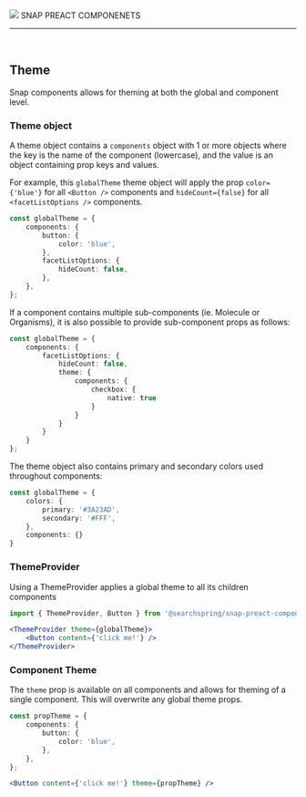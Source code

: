 
<Meta title="Doumentation/Theme" />

<style>{`
	.header {
		display: flex;
		align-items: center;
	}

	.header .subtitle {
		text-transform: uppercase;
		color: #00cee1;
	}

	.header img {
			width: 300px;
			margin-right: 20px;
		}
`}</style>

<div class="header">
	<img src={searchspringLogo} />
	<span class="subtitle">SNAP PREACT COMPONENETS</span>
</div>

---

<br/>


## Theme
Snap components allows for theming at both the global and component level.

### Theme object
A theme object contains a `components` object with 1 or more objects where the key is the name of the component (lowercase), and the value is an object containing prop keys and values.

For example, this `globalTheme` theme object will apply the prop `color={'blue'}` for all `<Button />` components and `hideCount={false}` for all `<facetListOptions />` components.

```typescript
const globalTheme = {
	components: {
		button: {
			color: 'blue',
		},
		facetListOptions: {
			hideCount: false,
		},
	},
};
```

If a component contains multiple sub-components (ie. Molecule or Organisms), it is also possible to provide sub-component props as follows:

```typescript
const globalTheme = {
	components: {
		facetListOptions: {
			hideCount: false,
			theme: {
				components: {
					checkbox: {
						native: true
					}
				}
			}
		}
	}
};
```

The theme object also contains primary and secondary colors used throughout components:

```typescript
const globalTheme = {
	colors: {
		primary: '#3A23AD',
		secondary: '#FFF',
	},
	components: {}
}
```

### ThemeProvider
Using a ThemeProvider applies a global theme to all its children components

```typescript
import { ThemeProvider, Button } from '@searchspring/snap-preact-components'
```

```jsx
<ThemeProvider theme={globalTheme}>
	<Button content={'click me!'} />
</ThemeProvider>
```

### Component Theme
The `theme` prop is available on all components and allows for theming of a single component. This will overwrite any global theme props.

```typescript
const propTheme = {
	components: {
		button: {
			color: 'blue',
		},
	},
};
```

```jsx
<Button content={'click me!'} theme={propTheme} />
```
